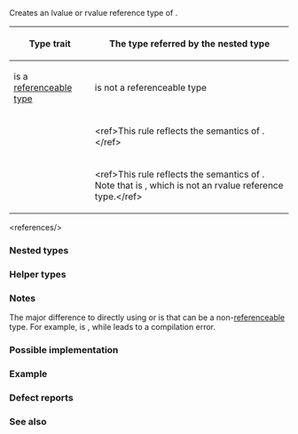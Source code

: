 {{cpp/title|add_lvalue_reference|add_rvalue_reference}}
{{cpp/meta/navbar}}
{{dcl begin}}
{{dcl header|type_traits}}
{{dcl|since=c++11|num=1|1=
template&lt; class T &gt;
struct add_lvalue_reference;
}}
{{dcl|since=c++11|num=2|1=
template&lt; class T &gt;
struct add_rvalue_reference;
}}
{{dcl end}}

Creates an lvalue or rvalue reference type of {{tt|T}}.

{|class="wikitable" style="text-align: center;"
!rowspan=2|{{nbsp}}Type trait{{nbsp}}
!colspan=2|The type referred by the nested type {{ttn|type}}
|-
!{{nbsp}}{{ttn|T}} is a [[cpp/meta#Definitions|referenceable type]]{{nbsp}}
!{{nbsp}}{{ttn|T}} is not a referenceable type{{nbsp}}
|-
|{{v|1}}
|{{tt|T&amp;}}&lt;ref&gt;This rule reflects the semantics of {{lsd|cpp/language/reference#Reference collapsing}}.&lt;/ref&gt;
|rowspan=2|{{tt|T}}
|-
|{{v|2}}
|{{tt|T&amp;&amp;}}&lt;ref&gt;This rule reflects the semantics of {{lsd|cpp/language/reference#Reference collapsing}}. Note that {{c/core|std::add_rvalue_reference&lt;T&amp;&gt;::type}} is {{tt|T&amp;}}, which is not an rvalue reference type.&lt;/ref&gt;
|}
&lt;references/&gt;

{{cpp/types/nospec|any}}

===Nested types===
{{dsc begin}}
{{dsc hitem|Name|Definition}}
{{dsc|{{tt|type}}|determined as above}}
{{dsc end}}

===Helper types===
{{dcl begin}}
{{dcl|since=c++14|1=
template&lt; class T &gt;
using add_lvalue_reference_t = typename add_lvalue_reference&lt;T&gt;::type;
}}
{{dcl|since=c++14|1=
template&lt; class T &gt;
using add_rvalue_reference_t = typename add_rvalue_reference&lt;T&gt;::type;
}}
{{dcl end}}

===Notes===
The major difference to directly using {{tt|T&amp;}} or {{tt|T&amp;&amp;}} is that {{tt|T}} can be a non-[[cpp/meta#Definitions|referenceable]] type. For example, {{c/core|std::add_lvalue_reference&lt;void&gt;::type}} is {{c/core|void}}, while {{c/core|void&amp;}} leads to a compilation error.

===Possible implementation===
{{eq fun
|1=
namespace detail
{
    template&lt;class T&gt;
    struct type_identity { using type = T; }; // or use std::type_identity (since C++20)
    
    template&lt;class T&gt; // Note that “cv void&amp;” is a substitution failure
    auto try_add_lvalue_reference(int) -&gt; type_identity&lt;T&amp;&gt;;
    template&lt;class T&gt; // Handle T = cv void case
    auto try_add_lvalue_reference(...) -&gt; type_identity&lt;T&gt;;
    
    template&lt;class T&gt;
    auto try_add_rvalue_reference(int) -&gt; type_identity&lt;T&amp;&amp;&gt;;
    template&lt;class T&gt;
    auto try_add_rvalue_reference(...) -&gt; type_identity&lt;T&gt;;
} // namespace detail

template&lt;class T&gt;
struct add_lvalue_reference
    : decltype(detail::try_add_lvalue_reference&lt;T&gt;(0)) {};

template&lt;class T&gt;
struct add_rvalue_reference
    : decltype(detail::try_add_rvalue_reference&lt;T&gt;(0)) {};
}}

===Example===
{{example
|code=
#include &lt;type_traits&gt;

using non_ref = int;
static_assert(std::is_lvalue_reference_v&lt;non_ref&gt; == false);

using l_ref = std::add_lvalue_reference_t&lt;non_ref&gt;;
static_assert(std::is_lvalue_reference_v&lt;l_ref&gt; == true);

using r_ref = std::add_rvalue_reference_t&lt;non_ref&gt;;
static_assert(std::is_rvalue_reference_v&lt;r_ref&gt; == true);

using void_ref = std::add_lvalue_reference_t&lt;void&gt;;
static_assert(std::is_reference_v&lt;void_ref&gt; == false);

int main() {}
}}

===Defect reports===
{{dr list begin}}
{{dr list item|wg=lwg|dr=2101|std=c++11|before=the program was ill-formed if {{tt|T}} is a {{lsd|cpp/language/function#Function type}} with {{spar|cv}} or {{spar|ref}}|after=the type produced is {{tt|T}} in this case}}
{{dr list end}}

===See also===
{{dsc begin}}
{{dsc inc|cpp/types/dsc is_reference}}
{{dsc inc|cpp/types/dsc remove_reference}}
{{dsc inc|cpp/types/dsc remove_cvref}}
{{dsc end}}

{{langlinks|de|es|fr|it|ja|pt|ru|zh}}